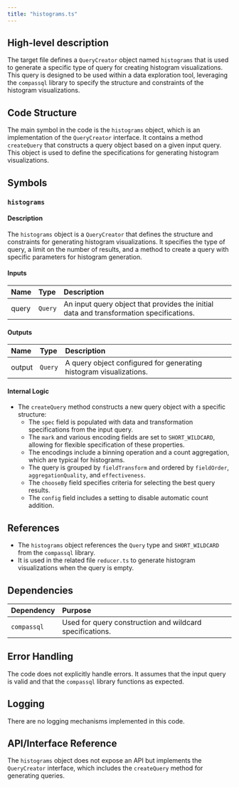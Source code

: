 ```yaml
---
title: "histograms.ts"
---
```


## High-level description

The target file defines a `QueryCreator` object named `histograms` that is used to generate a specific type of query for creating histogram visualizations. This query is designed to be used within a data exploration tool, leveraging the `compassql` library to specify the structure and constraints of the histogram visualizations.

## Code Structure

The main symbol in the code is the `histograms` object, which is an implementation of the `QueryCreator` interface. It contains a method `createQuery` that constructs a query object based on a given input query. This object is used to define the specifications for generating histogram visualizations.

## Symbols

### `histograms`
#### Description
The `histograms` object is a `QueryCreator` that defines the structure and constraints for generating histogram visualizations. It specifies the type of query, a limit on the number of results, and a method to create a query with specific parameters for histogram generation.

#### Inputs
| Name | Type | Description |
|:-----|:-----|:------------|
| query | `Query` | An input query object that provides the initial data and transformation specifications. |

#### Outputs
| Name | Type | Description |
|:-----|:-----|:------------|
| output | `Query` | A query object configured for generating histogram visualizations. |

#### Internal Logic
- The `createQuery` method constructs a new query object with a specific structure:
  - The `spec` field is populated with data and transformation specifications from the input query.
  - The `mark` and various encoding fields are set to `SHORT_WILDCARD`, allowing for flexible specification of these properties.
  - The encodings include a binning operation and a count aggregation, which are typical for histograms.
  - The query is grouped by `fieldTransform` and ordered by `fieldOrder`, `aggregationQuality`, and `effectiveness`.
  - The `chooseBy` field specifies criteria for selecting the best query results.
  - The `config` field includes a setting to disable automatic count addition.

## References

- The `histograms` object references the `Query` type and `SHORT_WILDCARD` from the `compassql` library.
- It is used in the related file `reducer.ts` to generate histogram visualizations when the query is empty.

## Dependencies

| Dependency | Purpose |
|:-----------|:--------|
| `compassql` | Used for query construction and wildcard specifications. |

## Error Handling

The code does not explicitly handle errors. It assumes that the input query is valid and that the `compassql` library functions as expected.

## Logging

There are no logging mechanisms implemented in this code.

## API/Interface Reference

The `histograms` object does not expose an API but implements the `QueryCreator` interface, which includes the `createQuery` method for generating queries.